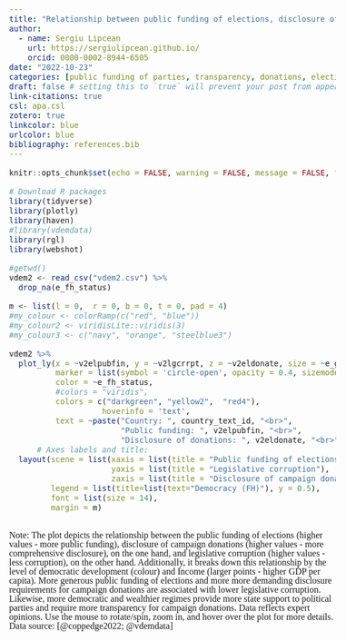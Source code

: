 ```yaml
---
title: "Relationship between public funding of elections, disclosure of campaign donations and legislative corruption by democracy and income levels"
author:
  - name: Sergiu Lipcean
    url: https://sergiulipcean.github.io/
    orcid: 0000-0002-8944-6505
date: "2022-10-23"
categories: [public funding of parties, transparency, donations, elections, democracy, income, plotly] # self-defined categories
draft: false # setting this to `true` will prevent your post from appearing on your listing page until you're ready!
link-citations: true
csl: apa.csl
zotero: true
linkcolor: blue
urlcolor: blue
bibliography: references.bib
---
```


```{=html}
<style type = text/css>
  body{line-height: 2em; 
  font-size: 14pt;
  font-family: Trebuchet MS;}
</style>
```
```r
knitr::opts_chunk$set(echo = FALSE, warning = FALSE, message = FALSE, fig.width = 10, fig.height = 10)
```

```r
# Download R packages 
library(tidyverse)
library(plotly)
library(haven)
#library(vdemdata)
library(rgl)
library(webshot)
```

```r
#getwd()
vdem2 <- read_csv("vdem2.csv") %>%
  drop_na(e_fh_status)
```

```r
m <- list(l = 0,  r = 0, b = 0, t = 0, pad = 4)
#my_colour <- colorRamp(c("red", "blue"))
#my_colour2 <- viridisLite::viridis(3)
#my_colour3 <- c("navy", "orange", "steelblue3")

vdem2 %>%
  plot_ly(x = ~v2elpubfin, y = ~v2lgcrrpt, z = ~v2eldonate, size = ~e_gdppc,
          marker = list(symbol = 'circle-open', opacity = 0.4, sizemode = 'diameter'), sizes = c(3, 30),
          color = ~e_fh_status,
          #colors = "viridis",
          colors = c("darkgreen", "yellow2",  "red4"),
                    hoverinfo = 'text',
          text = ~paste("Country: ", country_text_id, "<br>",
                        "Public funding: ", v2elpubfin, "<br>",
                        "Disclosure of donations: ", v2eldonate, "<br>", "Corruption: ", v2lgcrrpt)) %>%
      # Axes labels and title:
  layout(scene = list(xaxis = list(title = "Public funding of elections"), 
                      yaxis = list(title = "Legislative corruption"), 
                      zaxis = list(title = "Disclosure of campaign donations")),
         legend = list(title=list(text="Democracy (FH)"), y = 0.5),
         font = list(size = 14),
         margin = m)

```

```{=html}
<style type = text/css>
  body{line-height: 1em; 
  font-size: 12pt;
  font-family: Trebuchet MS;}
</style>
```
<br> Note: The plot depicts the relationship between the public funding of elections (higher values - more public funding), disclosure of campaign donations (higher values - more comprehensive disclosure), on the one hand, and legislative corruption (higher values - less corruption), on the other hand. Additionally, it breaks down this relationship by the level of democratic development (colour) and Income (larger points - higher GDP per capita). More generous public funding of elections and more more demanding disclosure requirements for campaign donations are associated with lower legislative corruption. Likewise, more democratic and wealthier regimes provide more state support to political parties and require more transparency for campaign donations. Data reflects expert opinions. Use the mouse to rotate/spin, zoom in, and hover over the plot for more details. Data source: [@coppedge2022; @vdemdata]

::: {#references}
:::
